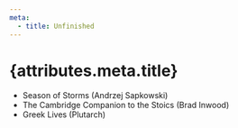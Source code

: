```yaml
---
meta:
  - title: Unfinished
---
```


# {attributes.meta.title}

- Season of Storms (Andrzej Sapkowski)
- The Cambridge Companion to the Stoics (Brad Inwood)
- Greek Lives (Plutarch)
